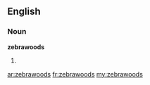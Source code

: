 ==English==
===Noun===
'''zebrawoods'''

#{{plural of|[[zebrawood]]}}

[[ar:zebrawoods]]
[[fr:zebrawoods]]
[[my:zebrawoods]]